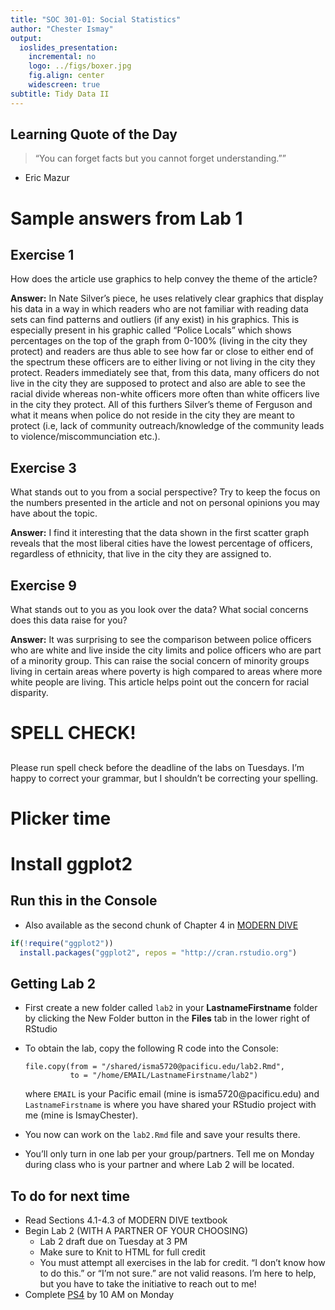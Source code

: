 ```yaml
---
title: "SOC 301-01: Social Statistics"
author: "Chester Ismay"
output:
  ioslides_presentation:
    incremental: no
    logo: ../figs/boxer.jpg
    fig.align: center
    widescreen: true
subtitle: Tidy Data II
---
```



## Learning Quote of the Day {.flexbox .vcenter}

> "You can forget facts but you cannot forget understanding.""

- Eric Mazur

# Sample answers from Lab 1

## Exercise 1

How does the article use graphics to help convey the theme of the article?  

**Answer:**
In Nate Silver's piece, he uses relatively clear graphics that display his data in a way in which readers who are not familiar with reading data sets can find patterns and outliers (if any exist) in his graphics. This is especially present in his graphic called "Police Locals" which shows percentages on the top of the graph from 0-100% (living in the city they protect) and readers are thus able to see how far or close to either end of the spectrum these officers are  to either living or not living in the city they protect. Readers immediately see that, from this data, many officers do not live in the city they are supposed to protect and also are able to see the racial divide whereas non-white officers more often than white officers live in the city they protect. All of this furthers Silver's theme of Ferguson and what it means when police do not reside in the city they are meant to protect (i.e, lack of community outreach/knowledge of the community leads to violence/miscommunciation etc.).

## Exercise 3

What stands out to you from a social perspective?  Try to keep the focus on the numbers presented in the article and not on personal opinions you may have about the topic.

**Answer:** I find it interesting that the data shown in the first scatter graph reveals that the most liberal cities have the lowest percentage of officers, regardless of ethnicity, that live in the city they are assigned to.

## Exercise 9

What stands out to you as you look over the data?  What social concerns does this data raise for you?

**Answer:** It was surprising to see the comparison between police officers who are white and live inside the city limits and police officers who are part of a minority group. This can raise the social concern of minority groups living in certain areas where poverty is high compared to areas where more white people are living. This article helps point out the concern for racial disparity.


# SPELL CHECK!

##

Please run spell check before the deadline of the labs on Tuesdays.  I'm happy to correct your grammar, but I shouldn't be correcting your spelling.

# Plicker time

# Install ggplot2

## Run this in the Console

- Also available as the second chunk of Chapter 4 in [MODERN DIVE](https://ismayc.github.io/moderndiver-book/4-viz.html)

```r
if(!require("ggplot2"))
  install.packages("ggplot2", repos = "http://cran.rstudio.org")
```

## Getting Lab 2

- First create a new folder called `lab2` in your **LastnameFirstname** folder by
clicking the New Folder button in the **Files** tab in the lower right of RStudio
- To obtain the lab, copy the following R code into the Console:

    ```
    file.copy(from = "/shared/isma5720@pacificu.edu/lab2.Rmd",
              to = "/home/EMAIL/LastnameFirstname/lab2")
    ```

    where `EMAIL` is your Pacific email (mine is isma5720@pacificu.edu) and
`LastnameFirstname` is where you have shared your RStudio project with me (mine is IsmayChester).

- You now can work on the `lab2.Rmd` file and save your results there.
- You'll only turn in one lab per your group/partners.  Tell me on Monday during class who is your partner and where Lab 2 will be located.

## To do for next time

- Read Sections 4.1-4.3 of MODERN DIVE textbook
- Begin Lab 2 (WITH A PARTNER OF YOUR CHOOSING)
    - Lab 2 draft due on Tuesday at 3 PM
    - Make sure to Knit to HTML for full credit
    - You must attempt all exercises in the lab for credit.  "I don't know how to do this." or "I'm not sure." are not valid reasons.  I'm here to help, but you have to take the initiative to reach out to me!
- Complete [PS4](https://goo.gl/forms/fuvXl5ngt6aoJPhn2) by 10 AM on Monday





